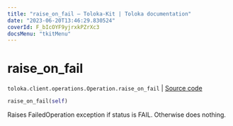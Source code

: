 ```yaml
---
title: "raise_on_fail — Toloka-Kit | Toloka documentation"
date: "2023-06-20T13:46:29.830524"
coverId: F_bIcOYF9yjrxkPZrXc3
docsMenu: "tkitMenu"
---
```


# raise_on_fail

`toloka.client.operations.Operation.raise_on_fail` | [Source code](https://github.com/Toloka/toloka-kit/blob/v1.2.0/src/client/operations.py#L112)

```python
raise_on_fail(self)
```

Raises FailedOperation exception if status is FAIL. Otherwise does nothing.